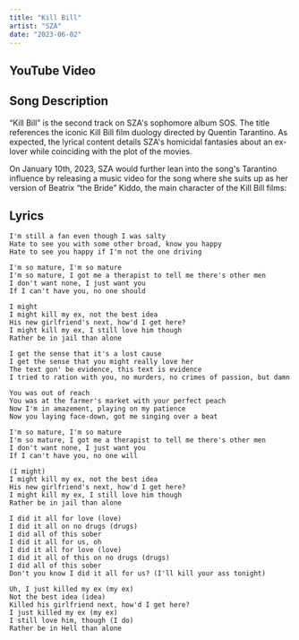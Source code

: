 ```yaml
---
title: "Kill Bill"
artist: "SZA"
date: "2023-06-02"
---
```



## YouTube Video

<YouTube id="MSRcC626prw" />

## Song Description

“Kill Bill” is the second track on SZA's sophomore album SOS. The title references the iconic Kill Bill film duology directed by Quentin Tarantino. As expected, the lyrical content details SZA's homicidal fantasies about an ex-lover while coinciding with the plot of the movies.

On January 10th, 2023, SZA would further lean into the song's Tarantino influence by releasing a music video for the song where she suits up as her version of Beatrix “the Bride” Kiddo, the main character of the Kill Bill films:

## Lyrics

```
I'm still a fan even though I was salty
Hate to see you with some other broad, know you happy
Hate to see you happy if I'm not the one driving

I'm so mature, I'm so mature
I'm so mature, I got me a therapist to tell me there's other men
I don't want none, I just want you
If I can't have you, no one should

I might
I might kill my ex, not the best idea
His new girlfriend's next, how'd I get here?
I might kill my ex, I still love him though
Rather be in jail than alone

I get the sense that it's a lost cause
I get the sense that you might really love her
The text gon' be evidence, this text is evidence
I tried to ration with you, no murders, no crimes of passion, but damn

You was out of reach
You was at the farmer's market with your perfect peach
Now I'm in amazement, playing on my patience
Now you laying face-down, got me singing over a beat

I'm so mature, I'm so mature
I'm so mature, I got me a therapist to tell me there's other men
I don't want none, I just want you
If I can't have you, no one will

(I might)
I might kill my ex, not the best idea
His new girlfriend's next, how'd I get here?
I might kill my ex, I still love him though
Rather be in jail than alone

I did it all for love (love)
I did it all on no drugs (drugs)
I did all of this sober
I did it all for us, oh
I did it all for love (love)
I did it all of this on no drugs (drugs)
I did all of this sober
Don't you know I did it all for us? (I'll kill your ass tonight)

Uh, I just killed my ex (my ex)
Not the best idea (idea)
Killed his girlfriend next, how'd I get here?
I just killed my ex (my ex)
I still love him, though (I do)
Rather be in Hell than alone
```
